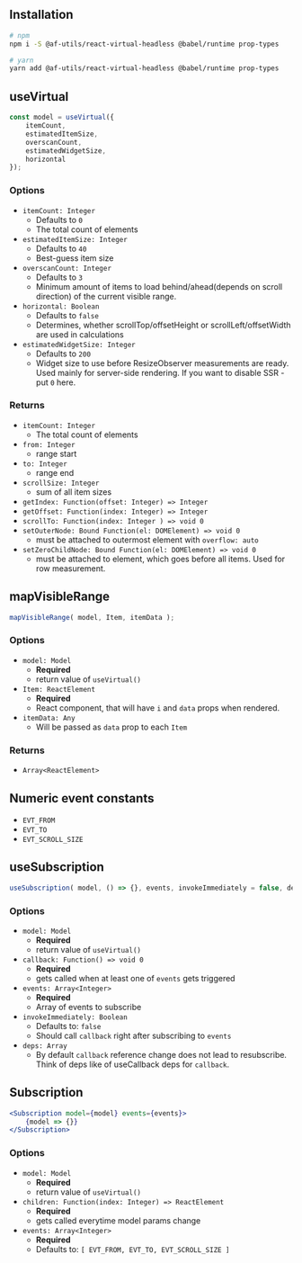 
## Installation

```bash
# npm
npm i -S @af-utils/react-virtual-headless @babel/runtime prop-types

# yarn
yarn add @af-utils/react-virtual-headless @babel/runtime prop-types
```

## useVirtual

```jsx
const model = useVirtual({
    itemCount,
    estimatedItemSize,
    overscanCount,
    estimatedWidgetSize,
    horizontal
});
```

### Options

- `itemCount: Integer`
  - Defaults to `0`
  - The total count of elements
- `estimatedItemSize: Integer`
  - Defaults to `40`
  - Best-guess item size
- `overscanCount: Integer`
  - Defaults to `3`
  - Minimum amount of items to load behind/ahead(depends on scroll direction) of the current visible range.
- `horizontal: Boolean`
  - Defaults to `false`
  - Determines, whether scrollTop/offsetHeight or scrollLeft/offsetWidth are used in calculations
- `estimatedWidgetSize: Integer`
  - Defaults to `200`
  - Widget size to use before ResizeObserver measurements are ready.
    Used mainly for server-side rendering.
    If you want to disable SSR - put `0` here.

### Returns

- `itemCount: Integer`
  - The total count of elements
- `from: Integer`
  - range start
- `to: Integer`
  - range end
- `scrollSize: Integer`
  - sum of all item sizes
- `getIndex: Function(offset: Integer) => Integer`
- `getOffset: Function(index: Integer) => Integer`
- `scrollTo: Function(index: Integer ) => void 0`
- `setOuterNode: Bound Function(el: DOMElement) => void 0`
  - must be attached to outermost element with `overflow: auto`
- `setZeroChildNode: Bound Function(el: DOMElement) => void 0`
  - must be attached to element, which goes before all items. Used for row measurement.

## mapVisibleRange

```jsx
mapVisibleRange( model, Item, itemData );
```

### Options

- `model: Model`
  - **Required**
  - return value of `useVirtual()`
- `Item: ReactElement`
  - **Required**
  - React component, that will have `i` and `data` props when rendered.
- `itemData: Any`
  - Will be passed as `data` prop to each `Item`

### Returns
- `Array<ReactElement>`

## Numeric event constants

- `EVT_FROM`
- `EVT_TO`
- `EVT_SCROLL_SIZE`

## useSubscription

```jsx
useSubscription( model, () => {}, events, invokeImmediately = false, deps = [] );
```

### Options

- `model: Model`
  - **Required**
  - return value of `useVirtual()`
- `callback: Function() => void 0`
  - **Required**
  - gets called when at least one of `events` gets triggered
- `events: Array<Integer>`
  - **Required**
  - Array of events to subscribe
- `invokeImmediately: Boolean`
  - Defaults to: `false`
  - Should call `callback` right after subscribing to `events`
- `deps: Array`
  - By default `callback` reference change does not lead to resubscribe.
    Think of deps like of useCallback deps for `callback`.

## Subscription

```jsx
<Subscription model={model} events={events}>
    {model => {}}
</Subscription>
```

### Options

- `model: Model`
  - **Required**
  - return value of `useVirtual()`
- `children: Function(index: Integer) => ReactElement`
  - **Required**
  - gets called everytime model params change
- `events: Array<Integer>`
  - **Required**
  - Defaults to: `[ EVT_FROM, EVT_TO, EVT_SCROLL_SIZE ]`
